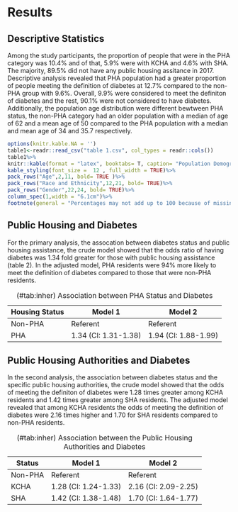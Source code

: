 
# Results {#ref-labels}

## Descriptive Statistics
Among the study participants, the proportion of people that were in the PHA category was 10.4% and of that, 5.9% were with KCHA and 4.6% with SHA. The majority, 89.5% did not have any public housing assitance in 2017. Descriptive analysis revealed that PHA population had a greater proportion of people meeting the definition of diabetes at 12.7% compared to the non-PHA group with 9.6%. Overall, 9.9% were considered to meet the definiton of diabetes and the rest, 90.1% were not considered to have diabetes. Additionally, the population age distribution were different bewtween PHA status, the non-PHA category had an older population with a median  of age of 62 and a mean age of 50 compared to the PHA population with a median and mean age of 34 and 35.7 respectively.

  ```r
options(knitr.kable.NA = '')
table1<-readr::read_csv("table 1.csv", col_types = readr::cols())
table1%>%
knitr::kable(format = "latex", booktabs= T, caption= "Population Demographics")%>%
kable_styling(font_size =  12 , full_width = TRUE)%>%
  pack_rows("Age",2,11, bold= TRUE )%>%
  pack_rows("Race and Ethnicity",12,21, bold= TRUE)%>%
  pack_rows("Gender",22,24, bold= TRUE)%>%
  column_spec(1,width = "6.1cm")%>%
  footnote(general = "Percentages may not add up to 100 because of missing data")
```
## Public Housing and Diabetes
For the primary analysis, the assocation between diabetes status and public housing assistance, the crude model showed that the odds ratio of having diabetes was 1.34 fold greater for those with public housing assistance (table 2). In the adjusted model, PHA residents were 94% more likely to meet the definition of diabetes compared to those that were non-PHA residents.

Housing Status | Model 1          | Model 2
---------------|------------------|-----------------
Non-PHA        | Referent         | Referent
PHA            | 1.34 (CI: 1.31-1.38) | 1.94 (CI: 1.88-1.99)
Table: (\#tab:inher) Association between PHA Status and Diabetes

## Public Housing Authorities and Diabetes
In the second analysis, the association between diabetes status and the specific public housing authorities, the crude model showed that the odds of meeting the definiton of diabetes were 1.28 times greater among KCHA residents and 1.42 times greater among SHA residents. The adjusted model revealed that among KCHA residents the odds of meeting the definition of diabetes were 2.16 times higher and 1.70 for SHA residents compared to non-PHA residents.


Status  | Model 1              | Model 2
--------|----------------------|---------------------
Non-PHA | Referent             | Referent
KCHA    | 1.28 (CI: 1.24-1.33) | 2.16 (CI: 2.09-2.25)
SHA     | 1.42 (CI: 1.38-1.48) | 1.70 (CI: 1.64-1.77)
Table: (\#tab:inher) Association between the Public Housing Authorities and Diabetes
